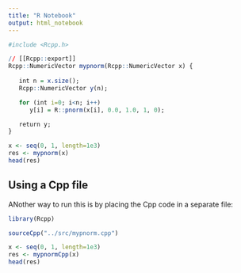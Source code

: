 ```yaml
---
title: "R Notebook"
output: html_notebook
---
```



```r
#include <Rcpp.h>

// [[Rcpp::export]]
Rcpp::NumericVector mypnorm(Rcpp::NumericVector x) {
    
   int n = x.size();
   Rcpp::NumericVector y(n);

   for (int i=0; i<n; i++) 
      y[i] = R::pnorm(x[i], 0.0, 1.0, 1, 0);

   return y;
}
```


```r
x <- seq(0, 1, length=1e3)
res <- mypnorm(x)
head(res)
```


## Using a Cpp file
ANother way to run this is by placing the Cpp code in a separate file:

```r
library(Rcpp)

sourceCpp("../src/mypnorm.cpp")

x <- seq(0, 1, length=1e3)
res <- mypnormCpp(x)
head(res)
```


